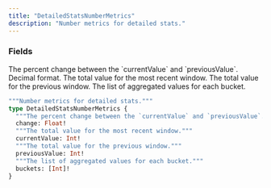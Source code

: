 ```yaml
---
title: "DetailedStatsNumberMetrics"
description: "Number metrics for detailed stats."
---
```


### Fields

<ResponseField name="change" type="Float!" required>
  The percent change between the `currentValue` and `previousValue`. Decimal format.
</ResponseField>

<ResponseField name="currentValue" type="Int!" required>
  The total value for the most recent window.
</ResponseField>

<ResponseField name="previousValue" type="Int!" required>
  The total value for the previous window.
</ResponseField>

<ResponseField name="buckets" type="[Int]!" required>
  The list of aggregated values for each bucket.
</ResponseField>


```graphql DetailedStatsNumberMetrics
"""Number metrics for detailed stats."""
type DetailedStatsNumberMetrics {
  """The percent change between the `currentValue` and `previousValue`. Decimal format."""
  change: Float!
  """The total value for the most recent window."""
  currentValue: Int!
  """The total value for the previous window."""
  previousValue: Int!
  """The list of aggregated values for each bucket."""
  buckets: [Int]!
}
```
